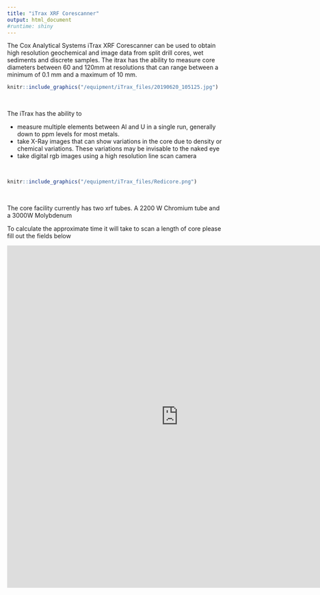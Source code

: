 ```yaml
---
title: "iTrax XRF Corescanner"
output: html_document
#runtime: shiny
---
```



The Cox Analytical Systems iTrax XRF Corescanner can be used to obtain high resolution geochemical and image data from split drill cores, wet sediments and discrete samples. The itrax has the ability to measure core diameters between 60 and 120mm at resolutions that can range between a minimum of 0.1 mm and a maximum of 10 mm. 
  


```r

knitr::include_graphics("/equipment/iTrax_files/20190620_105125.jpg")
```
<br>  
 
The iTrax has the ability to 

 *  measure multiple elements between Al and U in a single run, generally down to ppm levels for most metals. 
 * take X-Ray images that can show variations in the core due to density or chemical variations. These variations may be invisable to the naked eye
 * take digital rgb images using a high resolution line scan camera
 
<br> 
 
```r
knitr::include_graphics("/equipment/iTrax_files/Redicore.png")

```
<br>   
 

The core facility currently has two xrf tubes. A 2200 W Chromium tube and a 3000W Molybdenum

To calculate the approximate time it will take to scan a length of core please fill out the fields below


<iframe src="https://form.jotform.co/91958591468880" width="800" height = "800" style="border: 0" frameborder="0" scrolling="yes"></iframe>
